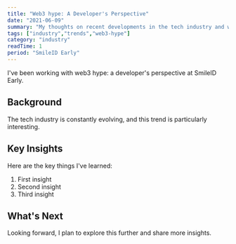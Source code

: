 ```yaml
---
title: "Web3 hype: A Developer's Perspective"
date: "2021-06-09"
summary: "My thoughts on recent developments in the tech industry and what they mean for developers."
tags: ["industry","trends","web3-hype"]
category: "industry"
readTime: 1
period: "SmileID Early"
---
```


I've been working with web3 hype: a developer's perspective at SmileID Early.

## Background

The tech industry is constantly evolving, and this trend is particularly interesting.

## Key Insights

Here are the key things I've learned:

1. First insight
2. Second insight
3. Third insight

## What's Next

Looking forward, I plan to explore this further and share more insights.

